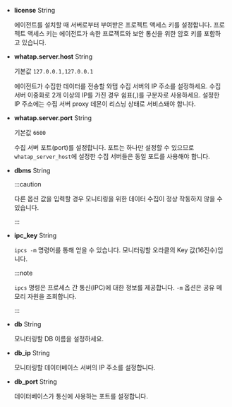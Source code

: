 * **license** <span class='type'>String</span>

  에이전트를 설치할 때 서버로부터 부여받은 프로젝트 액세스 키를 설정합니다. 프로젝트 액세스 키는 에이전트가 속한 프로젝트와 보안 통신을 위한 암호 키를 포함하고 있습니다.

* **whatap.server.host** <span class='type'>String</span>

  기본값 `127.0.0.1,127.0.0.1`

  에이전트가 수집한 데이터를 전송할 와탭 수집 서버의 IP 주소를 설정하세요. 수집 서버 이중화로 2개 이상의 IP를 가진 경우 쉼표(,)를 구분자로 사용하세요. 설정한 IP 주소에는 수집 서버 proxy 데몬이 리스닝 상태로 서비스돼야 합니다.

<Xclude product="oracle-dma">

* **whatap.server.port** <span class='type'>String</span>

  기본값 `6600`

  수집 서버 포트(port)를 설정합니다. 포트는 하나만 설정할 수 있으므로 `whatap_server_host`에 설정한 수집 서버들은 동일 포트를 사용해야 합니다.

* **dbms** <span class='type'>String</span>
  
  <p><CurProd/></p>

  :::caution

  다른 옵션 값을 입력할 경우 모니티링을 위한 데이터 수집이 정상 작동하지 않을 수 있습니다.

  :::

</Xclude>

<InDoc product="oracle-dma">

* **ipc_key** <span class='type'>String</span>

  `ipcs -m` 명령어를 통해 얻을 수 있습니다. 모니터링할 오라클의 Key 값(16진수)입니다.

  :::note

  `ipcs` 명령은 프로세스 간 통신(IPC)에 대한 정보를 제공합니다. `-m` 옵션은 공유 메모리 자원을 조회합니다.

  :::

</InDoc>

<InDoc product='cubrid'>

* **db** <span class='type'>String</span>

  모니터링할 DB 이름을 설정하세요.

</InDoc>

<Xclude product="oracle-dma">

* **db_ip** <span class='type'>String</span>

  모니터링할 데이터베이스 서버의 IP 주소를 설정합니다.

</Xclude>

<Xclude product='cubrid,oracle-dma'>

* **db_port** <span class='type'>String</span>

  데이터베이스가 통신에 사용하는 포트를 설정합니다.

</Xclude>